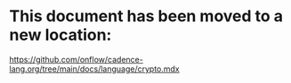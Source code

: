 # This document has been moved to a new location:

https://github.com/onflow/cadence-lang.org/tree/main/docs/language/crypto.mdx
